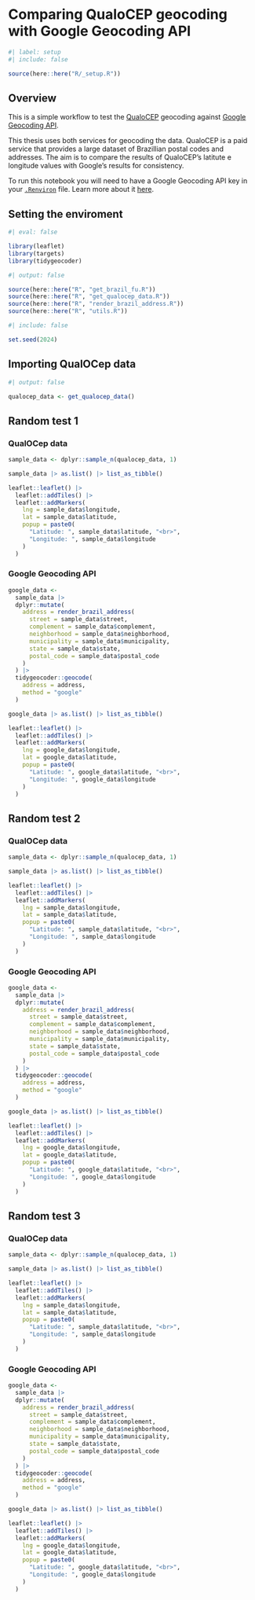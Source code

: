 <!-- %:::% .common h1 begin %:::% -->
# Comparing QualoCEP geocoding with Google Geocoding API
<!-- %:::% .common h1 end %:::% -->

```r
#| label: setup
#| include: false

source(here::here("R/_setup.R"))
```

## Overview

This is a simple workflow to test the [QualoCEP](https://www.qualocep.com/) geocoding against [Google Geocoding API](https://developers.google.com/maps/documentation/geocoding/overview).

This thesis uses both services for geocoding the data. QualoCEP is a paid service that provides a large dataset of Brazillian postal codes and addresses. The aim is to compare the results of QualoCEP's latitute e longitude values with Google's results for consistency.

::: {.callout-note}
To run this notebook you will need to have a Google Geocoding API key in your [`.Renviron`](https://bookdown.org/csgillespie/efficientR/set-up.html#:~:text=2.4.6%20The%20.Renviron%20file) file. Learn more about it [here](https://jessecambon.github.io/tidygeocoder/articles/geocoder_services.html).
:::

## Setting the enviroment

```r
#| eval: false

library(leaflet)
library(targets)
library(tidygeocoder)
```

```r
#| output: false

source(here::here("R", "get_brazil_fu.R"))
source(here::here("R", "get_qualocep_data.R"))
source(here::here("R", "render_brazil_address.R"))
source(here::here("R", "utils.R"))
```

```r
#| include: false

set.seed(2024)
```

## Importing QualOCep data

```r
#| output: false

qualocep_data <- get_qualocep_data()
```

## Random test 1

### QualOCep data

```r
sample_data <- dplyr::sample_n(qualocep_data, 1)

sample_data |> as.list() |> list_as_tibble()
```

```r
leaflet::leaflet() |> 
  leaflet::addTiles() |> 
  leaflet::addMarkers(
    lng = sample_data$longitude,
    lat = sample_data$latitude,
    popup = paste0(
      "Latitude: ", sample_data$latitude, "<br>",
      "Longitude: ", sample_data$longitude
    )
  )
```

### Google Geocoding API

```r
google_data <- 
  sample_data |>
  dplyr::mutate(
    address = render_brazil_address(
      street = sample_data$street,
      complement = sample_data$complement,
      neighborhood = sample_data$neighborhood,
      municipality = sample_data$municipality,
      state = sample_data$state,
      postal_code = sample_data$postal_code
    )
  ) |>
  tidygeocoder::geocode(
    address = address,
    method = "google"
  )

google_data |> as.list() |> list_as_tibble()
```

```r
leaflet::leaflet() |> 
  leaflet::addTiles() |> 
  leaflet::addMarkers(
    lng = google_data$longitude,
    lat = google_data$latitude,
    popup = paste0(
      "Latitude: ", google_data$latitude, "<br>",
      "Longitude: ", google_data$longitude
    )
  )
```

## Random test 2

### QualOCep data

```r
sample_data <- dplyr::sample_n(qualocep_data, 1)

sample_data |> as.list() |> list_as_tibble()
```

```r
leaflet::leaflet() |> 
  leaflet::addTiles() |> 
  leaflet::addMarkers(
    lng = sample_data$longitude,
    lat = sample_data$latitude,
    popup = paste0(
      "Latitude: ", sample_data$latitude, "<br>",
      "Longitude: ", sample_data$longitude
    )
  )
```

### Google Geocoding API

```r
google_data <- 
  sample_data |>
  dplyr::mutate(
    address = render_brazil_address(
      street = sample_data$street,
      complement = sample_data$complement,
      neighborhood = sample_data$neighborhood,
      municipality = sample_data$municipality,
      state = sample_data$state,
      postal_code = sample_data$postal_code
    )
  ) |>
  tidygeocoder::geocode(
    address = address,
    method = "google"
  )

google_data |> as.list() |> list_as_tibble()
```

```r
leaflet::leaflet() |> 
  leaflet::addTiles() |> 
  leaflet::addMarkers(
    lng = google_data$longitude,
    lat = google_data$latitude,
    popup = paste0(
      "Latitude: ", google_data$latitude, "<br>",
      "Longitude: ", google_data$longitude
    )
  )
```

## Random test 3

### QualOCep data

```r
sample_data <- dplyr::sample_n(qualocep_data, 1)

sample_data |> as.list() |> list_as_tibble()
```

```r
leaflet::leaflet() |> 
  leaflet::addTiles() |> 
  leaflet::addMarkers(
    lng = sample_data$longitude,
    lat = sample_data$latitude,
    popup = paste0(
      "Latitude: ", sample_data$latitude, "<br>",
      "Longitude: ", sample_data$longitude
    )
  )
```

### Google Geocoding API

```r
google_data <- 
  sample_data |>
  dplyr::mutate(
    address = render_brazil_address(
      street = sample_data$street,
      complement = sample_data$complement,
      neighborhood = sample_data$neighborhood,
      municipality = sample_data$municipality,
      state = sample_data$state,
      postal_code = sample_data$postal_code
    )
  ) |>
  tidygeocoder::geocode(
    address = address,
    method = "google"
  )

google_data |> as.list() |> list_as_tibble()
```

```r
leaflet::leaflet() |> 
  leaflet::addTiles() |> 
  leaflet::addMarkers(
    lng = google_data$longitude,
    lat = google_data$latitude,
    popup = paste0(
      "Latitude: ", google_data$latitude, "<br>",
      "Longitude: ", google_data$longitude
    )
  )
```
